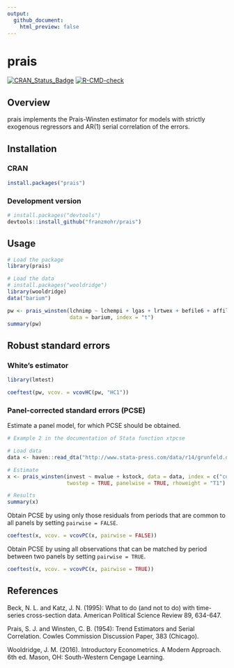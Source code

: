 ```yaml
---
output:
  github_document:
    html_preview: false
---
```


# prais

[![CRAN_Status_Badge](https://www.r-pkg.org/badges/version/prais)](https://cran.r-project.org/package=prais)
[![R-CMD-check](https://github.com/FranzMohr/prais/workflows/R-CMD-check/badge.svg)](https://github.com/FranzMohr/prais/actions)

## Overview

prais implements the Prais-Winsten estimator for models with strictly exogenous regressors and AR(1) serial correlation of the errors.

## Installation

### CRAN 

```r
install.packages("prais")
```

### Development version

```r
# install.packages("devtools")
devtools::install_github("franzmohr/prais")
```

## Usage

```r
# Load the package
library(prais)

# Load the data
# install.packages("wooldridge")
library(wooldridge)
data("barium")

pw <- prais_winsten(lchnimp ~ lchempi + lgas + lrtwex + befile6 + affile6 + afdec6,
                    data = barium, index = "t")
summary(pw)
```

## Robust standard errors

### White's estimator

```r
library(lmtest)

coeftest(pw, vcov. = vcovHC(pw, "HC1"))
```

### Panel-corrected standard errors (PCSE)

Estimate a panel model, for which PCSE should be obtained.

```r
# Example 2 in the documentation of Stata function xtpcse

# Load data
data <- haven::read_dta("http://www.stata-press.com/data/r14/grunfeld.dta")

# Estimate
x <- prais_winsten(invest ~ mvalue + kstock, data = data, index = c("company", "year"),
                   twostep = TRUE, panelwise = TRUE, rhoweight = "T1")

# Results
summary(x)
```
Obtain PCSE by using only those residuals from periods that are common to all panels by setting `pairwise = FALSE`.

```r
coeftest(x, vcov. = vcovPC(x, pairwise = FALSE))
```

Obtain PCSE by using all observations that can be matched by period between two panels by setting `pairwise = TRUE`.

```r
coeftest(x, vcov. = vcovPC(x, pairwise = TRUE))
```

## References

Beck, N. L. and Katz, J. N. (1995): What to do (and not to do) with time-series cross-section data. American Political Science Review 89, 634-647.

Prais, S. J. and Winsten, C. B. (1954): Trend Estimators and Serial Correlation. Cowles Commission Discussion Paper, 383 (Chicago).

Wooldridge, J. M. (2016). Introductory Econometrics. A Modern Approach. 6th ed. Mason, OH: South-Western Cengage Learning.
